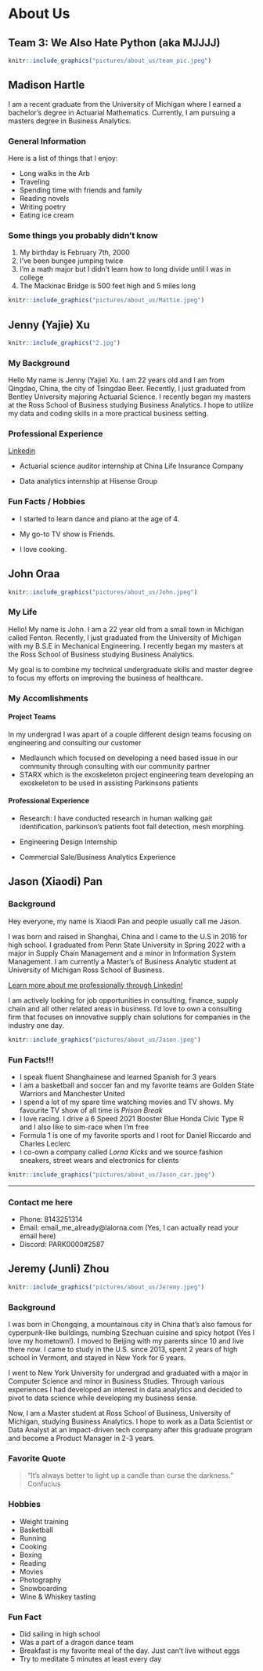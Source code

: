 # About Us 

## Team 3: We Also Hate Python (aka MJJJJ) {-}

```r
knitr::include_graphics("pictures/about_us/team_pic.jpeg")
```

## Madison Hartle {-}

I am a recent graduate from the University of Michigan where I earned a bachelor's degree in Actuarial Mathematics. Currently, I am pursuing a masters degree in Business Analytics.

### General Information {-}

Here is a list of things that I enjoy:

- Long walks in the Arb
- Traveling 
- Spending time with friends and family
- Reading novels
- Writing poetry
- Eating ice cream

### Some things you probably didn't know {-}

1. My birthday is February 7th, 2000
2. I've been bungee jumping twice
3. I'm a math major but I didn't learn how to long divide until I was in college
4. The Mackinac Bridge is 500 feet high and 5 miles long


```r
knitr::include_graphics("pictures/about_us/Mattie.jpeg")
```

## Jenny (Yajie) Xu {-}

```r
knitr::include_graphics("2.jpg")
```
### My Background {-}

Hello My name is Jenny (Yajie) Xu. I am 22 years old and I am from Qingdao, China, the city of Tsingdao Beer. Recently, I just graduated from Bentley University majoring Actuarial Science. I recently began my masters at the Ross School of Business studying Business Analytics. I hope to utilize my data and coding skills in a more practical business setting. 

### Professional Experience

[Linkedin](https://www.linkedin.com/in/yajie-xu-51b0a017b/)

- Actuarial science auditor internship at China Life Insurance Company

- Data analytics internship at Hisense Group

### Fun Facts / Hobbies

* I started to learn dance and piano at the age of 4.

* My go-to TV show is Friends.

* I love cooking.


## John Oraa {-}

```r
knitr::include_graphics("pictures/about_us/John.jpeg")
```

### My Life {-}

Hello! My name is John. I am a 22 year old from a small town in Michigan called Fenton. Recently, I just graduated from the University of Michigan with my B.S.E in Mechanical Engineering. I recently began my masters at the Ross School of Business studying Business Analytics. 

My goal is to combine my technical undergraduate skills and master degree to focus my efforts on improving the business of healthcare. 

### My Accomlishments {-}

#### Project Teams {-}

In my undergrad I was apart of a couple different design teams focusing on engineering and consulting our customer

 - Medlaunch which focused on developing a need based issue in our community through consulting with our community partner
 - STARX which is the exoskeleton project engineering team developing an exoskeleton to be used in assisting Parkinsons patients


#### Professional Experience {-}

- Research: I have conducted research in human walking gait identification, parkinson's patients foot fall detection, mesh morphing.

- Engineering Design Internship

- Commercial Sale/Business Analytics Experience 


## Jason (Xiaodi) Pan {-}
### Background {-}

Hey everyone, my name is Xiaodi Pan and people usually call me Jason.
  
I was born and raised in Shanghai, China and I came to the U.S in 2016 for high school. I graduated from Penn State University in Spring 2022 with a major in Supply Chain Management and a minor in Information System Management. I am currently a Master's of Business Analytic student at University of Michigan Ross School of Business.
  

[Learn more about me professionally through Linkedin!](https://www.linkedin.com/in/xiaodi-jason-pan/)

I am actively looking for job opportunities in consulting, finance, supply chain and all other related areas in business. I'd love to own a consulting firm that focuses on innovative supply chain solutions for companies in the industry one day.

```r
knitr::include_graphics("pictures/about_us/Jason.jpeg")
```

### Fun Facts!!! {-}
* I speak fluent Shanghainese and learned Spanish for 3 years
* I am a basketball and soccer fan and my favorite teams are Golden State Warriors and Manchester United
* I spend a lot of my spare time watching movies and TV shows. My favourite TV show of all time is _Prison Break_
* I love racing. I drive a 6 Speed 2021 Booster Blue Honda Civic Type R and I also like to sim-race when I'm free
* Formula 1 is one of my favorite sports and I root for Daniel Riccardo and Charles Leclerc
* I co-own a company called _Lorna Kicks_ and we source fashion sneakers, street wears and electronics for clients

```r
knitr::include_graphics("pictures/about_us/Jason_car.jpeg")
```


*******


### Contact me here {-}

* Phone: 8143251314
* Email: email_me_already@lalorna.com     (Yes, I can actually read your email here)
* Discord: PARK0000#2587


## Jeremy (Junli) Zhou {-}

```r
knitr::include_graphics("pictures/about_us/Jeremy.jpeg")
```

### Background {-}
I was born in Chongqing, a mountainous city in China that's also famous for cyperpunk-like buildings, numbing Szechuan cuisine and spicy hotpot (Yes I love my hometown!). I moved to Beijing with my parents since 10 and live there now. I came to study in the U.S. since 2013, spent 2 years of high school in Vermont, and stayed in New York for 6 years. 

I went to New York University for undergrad and graduated with a major in Computer Science and minor in Business Studies. Through various experiences I had developed an interest in data analytics and decided to pivot to data science while developing my business sense.

Now, I am a Master student at Ross School of Business, University of Michigan, studying Business Analytics. I hope to work as a Data Scientist or Data Analyst at an impact-driven tech company after this graduate program and become a Product Manager in 2-3 years.

### Favorite Quote {-}
> "It's always better to light up a candle than curse the darkness." Confucius

### Hobbies {-}
* Weight training
* Basketball
* Running
* Cooking
* Boxing
* Reading
* Movies
* Photography
* Snowboarding
* Wine & Whiskey tasting

### Fun Fact {-}
* Did sailing in high school
* Was a part of a dragon dance team
* Breakfast is my favorite meal of the day. Just can't live without eggs
* Try to meditate 5 minutes at least every day